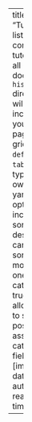 ---
title: "Tutoriales"
listing: 
  contents: tutoriales # all Quarto docs in the `historias` directory will be included on your listing page
  type: grid # or `default` or `table`; each type has its own set of yaml options to include
  sort: "date desc" # can also sort on more than one field
  categories: true # allows you to sort posts by assigned categories 
  fields: [image, date, title, author, reading-time]

---